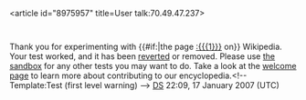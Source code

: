 <article id="8975957" title=User talk:70.49.47.237>
	<talkpage id="8975957" title="User talk:70.49.47.237">
Thank you for experimenting with {{#if:{{{1|}}}|the page [[:{{{1}}}]] on}} Wikipedia. Your test worked, and it has been [[Help:Reverting|reverted]] or removed. Please use [[Wikipedia:Sandbox|the sandbox]] for any other tests you may want to do. Take a look at the [[Wikipedia:Introduction|welcome page]] to learn more about contributing to our encyclopedia.&lt;!-- Template:Test (first level warning) --&gt; [[User:DragonflySixtyseven|DS]] 22:09, 17 January 2007 (UTC)
	</talkpage>
</article>
